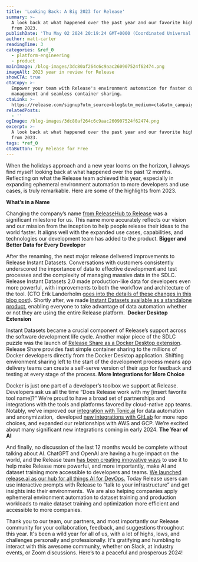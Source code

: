 ```yaml
---
title: 'Looking Back: A Big 2023 for Release'
summary: >-
  A look back at what happened over the past year and our favorite highlights
  from 2023.
publishDate: 'Thu May 02 2024 20:19:24 GMT+0000 (Coordinated Universal Time)'
author: matt-carter
readingTime: 3
categories: &ref_0
  - platform-engineering
  - product
mainImage: /blog-images/3dc80af264c6c9aac260907524f62474.png
imageAlt: 2023 year in review for Release
showCTA: true
ctaCopy: >-
  Empower your team with Release's environment automation for faster data
  management and seamless container sharing.
ctaLink: >-
  https://release.com/signup?utm_source=blog&utm_medium=cta&utm_campaign=blog-cta&utm_content=looking-back-a-big-2023-for-release
relatedPosts:
  - ''
ogImage: /blog-images/3dc80af264c6c9aac260907524f62474.png
excerpt: >-
  A look back at what happened over the past year and our favorite highlights
  from 2023.
tags: *ref_0
ctaButton: Try Release for Free
---
```


When the holidays approach and a new year looms on the horizon, I always find myself looking back at what happened over the past 12 months. Reflecting on what the Release team achieved this year, especially in expanding ephemeral environment automation to more developers and use cases, is truly remarkable. Here are some of the highlights from 2023.

‍**What’s in a Name**

Changing the company’s name [from ReleaseHub to Release](https://release.com/blog/meet-the-new-release) was a significant milestone for us. This name more accurately reflects our vision and our mission from the inception to help people release their ideas to the world faster. It aligns well with the expanded use cases, capabilities, and technologies our development team has added to the product.
**Bigger and Better Data for Every Developer**

After the renaming, the next major release delivered improvements to Release Instant Datasets. Conversations with customers consistently underscored the importance of data to effective development and test processes and the complexity of managing massive data in the SDLC. Release Instant Datasets 2.0 made production-like data for developers even more powerful, with improvements to both the workflow and architecture of the tool. (CTO Erik Landerholm [goes into the details of these changes in this blog post](https://release.com/blog/new-and-improved-instant-datasets)). Shortly after, we made [Instant Datasets available as a standalone product](https://release.com/blog/introducing-standalone-instant-datasets-build-and-test-with-realistic-production-like-data-with-ease), enabling everyone to take advantage of data automation whether or not they are using the entire Release platform. 
**Docker Desktop Extension**

Instant Datasets became a crucial component of Release’s support across the software development life cycle. Another major piece of the SDLC puzzle was the launch of [Release Share as a Docker Desktop extension](https://release.com/product/docker-extension). Release Share provides fast simple container sharing to the millions of Docker developers directly from the Docker Desktop application. Shifting environment sharing left to the start of the development process means app delivery teams can create a self-serve version of their app for feedback and testing at every stage of the process.
**More Integrations for More Choice**

Docker is just one part of a developer’s toolbox we support at Release. Developers ask us all the time “Does Release work with my \[insert favorite tool name\]?” We’re proud to have a broad set of partnerships and integrations with the tools and platforms favored by cloud-native app teams. Notably, we’ve improved our [integration with Tonic.ai](https://release.com/blog/the-value-of-data-obfuscation-for-instant-datasets-tonic-meets-release) for data automation and anonymization,  developed [new integrations with GitLab](https://release.com/blog/gitlab-self-managed-now-available-on-release) for more repo choices, and expanded our relationships with AWS and GCP. We’re excited about many significant new integrations coming in early 2024.
**The Year of AI** 

And finally, no discussion of the last 12 months would be complete without talking about AI. ChatGPT and OpenAI are having a huge impact on the world, and the Release team [has been creating innovative ways](https://release.com/blog/training-chatgpt-with-custom-libraries-using-extensions) to use it to help make Release more powerful, and more importantly, make AI and dataset training more accessible to developers and teams. [We launched release.ai as our hub for all things AI for DevOps.](https://release.ai/) Today Release users can use interactive prompts with Release to “talk to your infrastructure” and get insights into their environments.  We are also helping companies apply ephemeral environment automation to dataset training and production workloads to make dataset training and optimization more efficient and accessible to more companies. 

Thank you to our team, our partners, and most importantly our Release community for your collaboration, feedback, and suggestions throughout this year. It's been a wild year for all of us, with a lot of highs, lows, and challenges personally and professionally. It's gratifying and humbling to interact with this awesome community, whether on Slack, at industry events, or Zoom discussions. Here’s to a peaceful and prosperous 2024!
